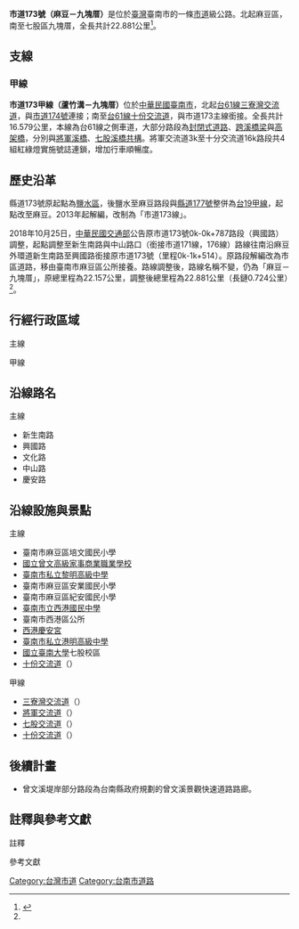 {{Infobox Taiwan Highway
| Type = CHcity
| Num = 173
| Route = TW CHW173 RouteMap.svg
| Routecap = 市道173號及市道173甲線之路線圖
| Length = 22.881
| Branch = 1
| LastExt = 
| Allocation=
 {{Plainlist|
*{{Jct|country=TWN|TRTN|48}}
*{{Jct|country=TWN|PH|19}}
}}
| SpeedHigh = 
| Start = [[臺南市|臺南市]][[麻豆區|麻豆區]][[麻豆_(大字)|麻豆市區]]
| Junc = [[File:TW_PHW61.svg|20px]][[十份交流道|十份交流道]]
| End = 臺南市[[七股區|七股區]]九塊厝
| section1 = {{Jct|country=TWN|CH|173a}}
| Length1 = 16.579
| Dep = [[臺南市政府|臺南市政府]]
}}
'''市道173號（麻豆－九塊厝）'''是位於[[臺灣|臺灣]]臺南市的一條[[中華民國市道|市道]]級公路。北起麻豆區，南至七股區九塊厝，全長共計22.881公里<ref name="motc">{{cite web |title=交路字1070412504號：公告調整臺南市轄內市、區道公路路線 |url=https://odmdoc.motc.gov.tw/IFDEWebBBS_MOTC/ExternalBBS.aspx?ThirdDocId=107RD05527 |publisher=中華民國交通部 |accessdate=2018-10-26 |date=2018-10-25 |archive-url=https://web.archive.org/web/20181026182901/https://odmdoc.motc.gov.tw/IFDEWebBBS_MOTC/ExternalBBS.aspx?ThirdDocId=107RD05527 |archive-date=2018-10-26 |dead-url=yes }}</ref>。

== 支線 ==
{{Clear}}
=== 甲線 ===
{{Infobox Taiwan Highway
| Type = CHcity
| Num = 173a
| Routecap = 市道173號及市道173甲線之路線圖
| Length = 16.579
| LastExt = 
| SpeedHigh = 
| Start = [[臺南市|臺南市]][[北門區|北門區]]蘆竹溝
| Junc =
 {{Plainlist|
* [[File:TW_PHW61.svg|20px]][[三寮灣交流道|三寮灣交流道]]
* [[File:TW_PHW61.svg|20px]][[將軍交流道|將軍交流道]]
* [[File:TW_PHW61.svg|20px]][[十份交流道|十份交流道]]
 }}
| End = 臺南市[[七股區|七股區]]九塊厝
| Dep = [[臺南市政府|臺南市政府]]
}}
'''市道173甲線（蘆竹溝－九塊厝）'''位於[[中華民國|中華民國]][[臺南市|臺南市]]，北起[[台61線|台61線]][[三寮灣交流道|三寮灣交流道]]，與[[市道174號|市道174號]]連接；南至[[台61線|台61線]][[十份交流道|十份交流道]]，與市道173主線銜接。全長共計16.579公里，本線為台61線之側車道，大部分路段為[https://goo.gl/maps/3NNsrmi55nA2 封閉式道路]、[https://goo.gl/maps/qaXGAXVWGTm 跨溪橋梁]與[https://goo.gl/maps/qmuZWPgjzcT2 高架橋]，分別與[https://goo.gl/maps/BYNfM1nfAGC2 將軍溪橋]、[https://goo.gl/maps/p6AzXXGdj2R2 七股溪橋共構]。將軍交流道3k至十分交流道16k路段共4組紅綠燈實施號誌連鎖，增加行車順暢度。
{{Gallery|File:173甲縣道一隅.jpg|市道173甲線五公里處}} 
{{Clear}}
== 歷史沿革 ==
縣道173號原起點為[[鹽水區|鹽水區]]，後鹽水至麻豆路段與[[縣道177號|縣道177號]]整併為[[台19甲線|台19甲線]]，起點改至麻豆。2013年起解編，改制為「市道173線」。

2018年10月25日，[[中華民國交通部|中華民國交通部]]公告原市道173號0k-0k+787路段（興國路）調整，起點調整至新生南路與中山路口（銜接市道171線，176線）路線往南沿麻豆外環道新生南路至興國路銜接原市道173號（里程0k-1k+514）。原路段解編改為市區道路，移由臺南市麻豆區公所接養。路線調整後，路線名稱不變，仍為「麻豆－九塊厝」，原總里程為22.157公里，調整後總里程為22.881公里（長鏈0.724公里）<ref name="motc"/>。

== 行經行政區域 ==
; 主線
{{TWNinttop |county=臺南市 |length_ref={{NoteTag|name=length}}}}
{{TWNint |tcd=麻豆區 |tspan=5 |location=[[麻豆_(大字)|麻豆市區]] |km=0.0 |road={{Jct|country=TWN|CH|171}}<br>{{Jct|country=TWN|CH|176}} |notes=公路起點 }}
{{TWNint |location=前班 |km= |road={{Jct|country=TWN|TRTN|48}} |notes=與[[File:TW_THWtn48.svg|20px]]共線起點 |status=concur }}
{{TWNint |location=後寮 |km= |road={{Jct|country=TWN|TRTN|48}} |notes=與[[File:TW_THWtn48.svg|20px]]共線終點 |status=concur }}
{{TWNint |location=安業 |km= |road={{Jct|country=TWN|TRTN|49-2}} |notes=[[File:TW_THWtn49-2.svg|20px]]終點 }}
{{TWNint |location=謝厝寮 |km=4.99 |road={{Jct|country=TWN|TRTN|49}} |notes=[[File:TW_THWtn49.svg|20px]]終點 }}
{{TWNint |tcd=西港區 |tspan=9 |location=大西 |km= |road={{Jct|country=TWN|TRTN|45}} |notes=[[File:TW_THWtn45.svg|20px]]起點 }}
{{台灣公路設施|bri||後營橋}}
{{TWNint |location=後營 |lspan=2 |km= |road={{Jct|country=TWN|TRTN|47}} |notes= }}
{{TWNint |km=7.42 |road={{Jct|country=TWN|TRTN|44}} |notes= }}
{{TWNint |location=土庫 |km= |road={{Jct|country=TWN|TRTN|45-1}} |notes=[[File:TW_THWtn45-1.svg|20px]]起點 }}
{{TWNint |location=西港市區 |lspan=2 |km=9.87 |road={{Jct|country=TWN|PH|19}} |notes=與[[File:TW_PHW19.svg|20px]]共線起點 |status=concur }}
{{TWNint |km=10.03 |road={{Jct|country=TWN|PH|19}} |notes=與[[File:TW_PHW19.svg|20px]]共線終點 |status=concur }}
{{TWNint |location=南海埔 |km= |road={{Jct|country=TWN|TRTN|42}} |notes=[[File:TW_THWtn42.svg|20px]]終點 }}
{{TWNint |location=大塭寮 |km= |road={{Jct|country=TWN|TRTN|41}} |notes= }}
{{TWNint |tcd=七股區 |tspan=11 |location=竹子港 |lspan=2 |km= |road={{Jct|country=TWN|TRTN|42}} |notes=[[File:TW_THWtn42.svg|20px]]起點 }}
{{TWNint |km= |road={{Jct|country=TWN|TRTN|36-1}} |notes=[[File:TW_THWtn36-1.svg|20px]]終點 }}
{{TWNint |location=竹橋 |lspan=2 |km=14.57 |road={{Jct|country=TWN|TRTN|37}} |notes= }}
{{TWNint |km= |road={{Jct|country=TWN|TRTN|38}} |notes=[[File:TW_THWtn38.svg|20px]]終點 }}
{{TWNint |location=北槺榔 |lspan=3 |km=16.77 |road={{Jct|country=TWN|TRTN|37-1}} |notes=南37-1線終點 }}
{{台灣公路設施|bri||槺榔橋}}
{{TWNint |km=17.9 |road={{Jct|country=TWN|PH|17}} |notes= }}
{{TWNint |location=永吉 |km= |road={{Jct|country=TWN|TRTN|39-1}} |notes=[[File:TW_THWtn39-1.svg|20px]]終點 }}
{{TWNint |location=[[十分塭|十分塭]] |km= |road={{Jct|country=TWN|TRTN|39}} |notes=[[File:TW_THWtn39.svg|20px]]終點 }}
{{TWNint |location=[[File:TW_PHW61.svg|20px]][[十份交流道|十份交流道]] |km=22.881 |kspan=2 |road={{Jct|country=TWN|PH|61}}<br>{{Jct|country=TWN|CH|173a}} |rspan=2 |notes=公路終點<br>[[File:TW_PHW61.svg|20px]]通車終點<br>[[File:TW_CHW173a.svg|27px]]終點 |nspan=2 }}
{{TWNint |location=九塊厝 }}
{{Jctbtm |conv=no |keys=concur }}

; 甲線
{{TWNinttop |county=臺南市 |length_ref={{NoteTag|name=length}}}}
{{TWNint |tcd=北門區 |tspan=3 |location=[[File:TW_PHW61.svg|20px]][[三寮灣交流道|三寮灣交流道]] |km=0.0 |kspan=3 |road={{Jct|country=TWN|PH|61}}<br>{{Jct|country=TWN|CH|174}} |rspan=3 |notes=公路起點 |nspan=3 }}
{{TWNint |location=蘆竹溝 }}
{{TWNint |location=三寮灣 }}
{{台灣公路設施|bri||將軍溪橋||與{{Jct|country=TWN|PH|61}}共構}}
{{TWNint |tcd=將軍區 |tspan=3 |location=[[馬沙溝|馬沙溝]] |km= |road={{Jct|country=TWN|TRTN|20}} |notes= }}
{{TWNint |location=[[File:TW_PHW61.svg|20px]][[將軍交流道|將軍交流道]] |km=2.838 |road={{Jct|country=TWN|PH|61}}<br>{{Jct|country=TWN|TRTN|312}} |notes= }}
{{TWNint |location=[[青鯤鯓|青鯤鯓]] |km= |road={{Jct|country=TWN|TRTN|26}} |notes= }}
{{TWNint |tcd=七股區 |tspan=6 |location=[[西寮里_(臺南市)|西寮]] |km= |road={{Jct|country=TWN|TRTN|25}} |notes= }}
{{TWNint |location=[[File:TW_PHW61.svg|20px]][[七股交流道|七股交流道]] |km=9.558 |road={{Jct|country=TWN|PH|61}}<br>{{Jct|country=TWN|CH|176}} |notes= }}
{{台灣公路設施|bri||七股溪景觀橋||與{{Jct|country=TWN|PH|61}}共構，跨越七股溪與{{Jct|country=TWN|TRTN|31}}}}
{{TWNint |location=九股 |km= |road={{Jct|country=TWN|TRTN|38}} |notes= }}
{{TWNint |location=[[File:TW_PHW61.svg|20px]][[十份交流道|十份交流道]] |km=22.881 |kspan=2 |road={{Jct|country=TWN|PH|61}}<br>{{Jct|country=TWN|CH|173}} |rspan=2 |notes=公路終點<br>[[File:TW_PHW61.svg|20px]]通車終點<br>[[File:TW_CHW173.svg|20px]]終點 |nspan=2 }}
{{TWNint |location=九塊厝 }}
{{Jctbtm |conv=no }}

== 沿線路名 ==
; 主線
* 新生南路
* 興國路
* 文化路
* 中山路
* 慶安路

== 沿線設施與景點 ==
{{Col-begin}}
{{Col-2}}
; 主線
* 臺南市麻豆區培文國民小學
* [[國立曾文高級家事商業職業學校|國立曾文高級家事商業職業學校]]
* [[臺南市私立黎明高級中學|臺南市私立黎明高級中學]]
* 臺南市麻豆區安業國民小學
* 臺南市麻豆區紀安國民小學
* [[臺南市立西港國民中學|臺南市立西港國民中學]]
* 臺南市西港區公所
* [[西港慶安宮|西港慶安宮]]
* [[臺南市私立港明高級中學|臺南市私立港明高級中學]]
* [[國立臺南大學|國立臺南大學]]七股校區
* [[十份交流道|十份交流道]]（{{Jct|country=TWN|PH|61}}）
{{Col-2}}
; 甲線
* [[三寮灣交流道|三寮灣交流道]]（{{Jct|country=TWN|PH|61}}）
* [[將軍交流道|將軍交流道]]（{{Jct|country=TWN|PH|61}}）
* [[七股交流道|七股交流道]]（{{Jct|country=TWN|PH|61}}）
* [[十份交流道|十份交流道]]（{{Jct|country=TWN|PH|61}}）
{{Col-end}}

== 後續計畫 ==
* 曾文溪堤岸部分路段為台南縣政府規劃的曾文溪景觀快速道路路廊。

== 註釋與參考文獻 ==
; 註釋
{{NoteFoot|{{NoteTag|name=length|部分里程係透過GIS軟體運算獲得（採用座標系統：TWD 1997 TM Taiwan），可能與官方數據有所出入。}}}}

; 參考文獻
{{Reflist}}

{{Commonscat|City Highway 173 (Taiwan)}}
{{台灣縣道}}
{{臺南公路網}}

[[Category:台灣市道|Category:台灣市道]]
[[Category:台南市道路|Category:台南市道路]]